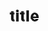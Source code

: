 ---
slug: pichshop
link: /projects/pichshop/
category: 'projects'
title: title
publicData: Sep 11th 2020
pagesCount: 1
pages: 
        - page:
            - image: test
            - title: Pichshop
sortIdx: 100
---
